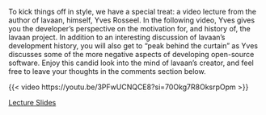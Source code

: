 To kick things off in style, we have a special treat: a video lecture from the
author of lavaan, himself, Yves Rosseel. In the following video, Yves gives you
the developer's perspective on the motivation for, and history of, the lavaan
project. In addition to an interesting discussion of lavaan's development history,
you will also get to "peak behind the curtain" as Yves discusses some of the more 
negative aspects of developing open-source software. Enjoy this candid look into
the mind of lavaan's creator, and feel free to leave your thoughts in the comments
section below.

{{< video https://youtu.be/3PFwUCNQCE8?si=70Okg7R8OksrpOpm >}}

<a href = "/lavaan-e-learning/0_welcome/rosseel_lavaan2022.pdf" class = "button button1">Lecture Slides</a>
